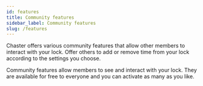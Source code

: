 ```yaml
---
id: features
title: Community features
sidebar_label: Community features
slug: /features
---
```


Chaster offers various community features that allow other members to interact with your lock. Offer others to add or remove time from your lock according to the settings you choose.

Community features allow members to see and interact with your lock. They are available for free to everyone and you can activate as many as you like.